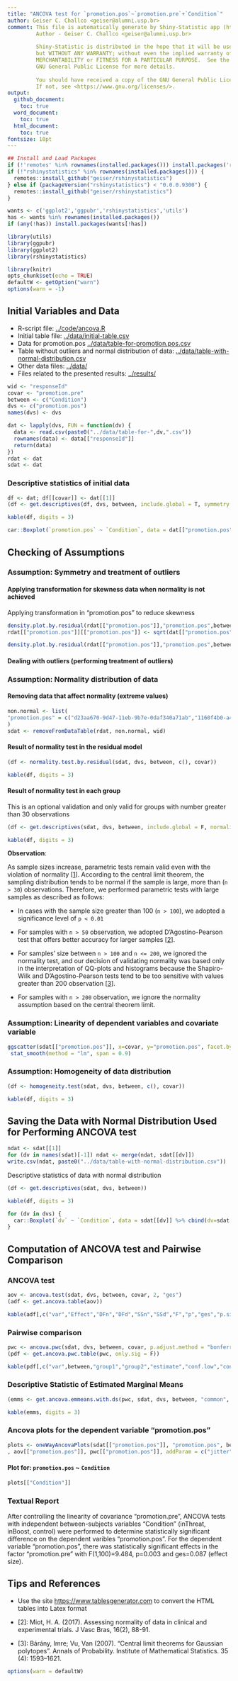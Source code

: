 ```yaml
---
title: "ANCOVA test for `promotion.pos`~`promotion.pre`+`Condition`"
author: Geiser C. Challco <geiser@alumni.usp.br>
comment: This file is automatically generate by Shiny-Statistic app (https://statistic.geiser.tech/)
         Author - Geiser C. Challco <geiser@alumni.usp.br>
         
         Shiny-Statistic is distributed in the hope that it will be useful,
         but WITHOUT ANY WARRANTY; without even the implied warranty of
         MERCHANTABILITY or FITNESS FOR A PARTICULAR PURPOSE.  See the
         GNU General Public License for more details.
         
         You should have received a copy of the GNU General Public License.
         If not, see <https://www.gnu.org/licenses/>.
output:
  github_document:
    toc: true
  word_document:
    toc: true
  html_document:
    toc: true
fontsize: 10pt
---
```


```r
## Install and Load Packages
if (!'remotes' %in% rownames(installed.packages())) install.packages('remotes')
if (!"rshinystatistics" %in% rownames(installed.packages())) {
  remotes::install_github("geiser/rshinystatistics")
} else if (packageVersion("rshinystatistics") < "0.0.0.9300") {
  remotes::install_github("geiser/rshinystatistics")
}

wants <- c('ggplot2','ggpubr','rshinystatistics','utils')
has <- wants %in% rownames(installed.packages())
if (any(!has)) install.packages(wants[!has])

library(utils)
library(ggpubr)
library(ggplot2)
library(rshinystatistics)
```

```r
library(knitr)
opts_chunk$set(echo = TRUE)
defaultW <- getOption("warn")
options(warn = -1)
```

## Initial Variables and Data

* R-script file: [../code/ancova.R](../code/ancova.R)
* Initial table file: [../data/initial-table.csv](../data/initial-table.csv)
* Data for promotion.pos [../data/table-for-promotion.pos.csv](../data/table-for-promotion.pos.csv)
* Table without outliers and normal distribution of  data: [../data/table-with-normal-distribution.csv](../data/table-with-normal-distribution.csv)
* Other data files: [../data/](../data/)
* Files related to the presented results: [../results/](../results/)


```r
wid <- "responseId"
covar <- "promotion.pre"
between <- c("Condition")
dvs <- c("promotion.pos")
names(dvs) <- dvs

dat <- lapply(dvs, FUN = function(dv) {
  data <- read.csv(paste0("../data/table-for-",dv,".csv"))
  rownames(data) <- data[["responseId"]]
  return(data)
})
rdat <- dat
sdat <- dat
```

### Descriptive statistics of initial data

```r
df <- dat; df[[covar]] <- dat[[1]]
(df <- get.descriptives(df, dvs, between, include.global = T, symmetry.test = T))
```

```r
kable(df, digits = 3)
```

```r
car::Boxplot(`promotion.pos` ~ `Condition`, data = dat[["promotion.pos"]], id = list(n = Inf))
```

## Checking of Assumptions

### Assumption: Symmetry and treatment of outliers

#### Applying transformation for skewness data when normality is not achieved


 Applying transformation in "promotion.pos" to reduce skewness

```r
density.plot.by.residual(rdat[["promotion.pos"]],"promotion.pos",between,c(),covar)
rdat[["promotion.pos"]][["promotion.pos"]] <- sqrt(dat[["promotion.pos"]][["promotion.pos"]])

density.plot.by.residual(rdat[["promotion.pos"]],"promotion.pos",between,c(),covar)
```



#### Dealing with outliers (performing treatment of outliers)



### Assumption: Normality distribution of data

#### Removing data that affect normality (extreme values)

```r
non.normal <- list(
"promotion.pos" = c("d23aa670-9d47-11eb-9b7e-0daf340a71ab","1160f4b0-a439-11eb-8cbb-599e427a3fce","670fa950-f6e7-11eb-991d-7bf2f9a6c3b9")
)
sdat <- removeFromDataTable(rdat, non.normal, wid)
```

#### Result of normality test in the residual model

```r
(df <- normality.test.by.residual(sdat, dvs, between, c(), covar))
```

```r
kable(df, digits = 3)
```

#### Result of normality test in each group

This is an optional validation and only valid for groups with number greater than 30 observations

```r
(df <- get.descriptives(sdat, dvs, between, include.global = F, normality.test = T))
```

```r
kable(df, digits = 3)
```

**Observation**:

As sample sizes increase, parametric tests remain valid even with the violation of normality [[1](#references)].
According to the central limit theorem, the sampling distribution tends to be normal if the sample is large, more than (`n > 30`) observations.
Therefore, we performed parametric tests with large samples as described as follows: 

- In cases with the sample size greater than 100 (`n > 100`), we adopted a significance level of `p < 0.01`

- For samples with `n > 50` observation, we adopted D'Agostino-Pearson test
that offers better accuracy for larger samples [[2](#references)].

- For samples' size between `n > 100` and `n <= 200`, we ignored the normality test,
and our decision of validating normality was based only in the interpretation of QQ-plots
and histograms because the Shapiro-Wilk and D'Agostino-Pearson tests tend to be too sensitive
with values greater than 200 observation [[3](#references)].

- For samples with `n > 200` observation, we ignore the normality assumption based on the central theorem limit.



### Assumption: Linearity of dependent variables and covariate variable 

```r
ggscatter(sdat[["promotion.pos"]], x=covar, y="promotion.pos", facet.by=between, short.panel.labs = F) + 
 stat_smooth(method = "lm", span = 0.9)
```





### Assumption: Homogeneity of data distribution

```r
(df <- homogeneity.test(sdat, dvs, between, c(), covar))
```

```r
kable(df, digits = 3)
```

## Saving the Data with Normal Distribution Used for Performing ANCOVA test 

```r
ndat <- sdat[[1]]
for (dv in names(sdat)[-1]) ndat <- merge(ndat, sdat[[dv]])
write.csv(ndat, paste0("../data/table-with-normal-distribution.csv"))
```

Descriptive statistics of data with normal distribution

```r
(df <- get.descriptives(sdat, dvs, between))
```

```r
kable(df, digits = 3)
```

```r
for (dv in dvs) {
  car::Boxplot(`dv` ~ `Condition`, data = sdat[[dv]] %>% cbind(dv=sdat[[dv]][[dv]]), id = list(n = Inf))  
}
```

## Computation of ANCOVA test and Pairwise Comparison

### ANCOVA test

```r
aov <- ancova.test(sdat, dvs, between, covar, 2, "ges")
(adf <- get.ancova.table(aov))
```

```r
kable(adf[,c("var","Effect","DFn","DFd","SSn","SSd","F","p","ges","p.signif")], digits=3)
```

### Pairwise comparison

```r
pwc <- ancova.pwc(sdat, dvs, between, covar, p.adjust.method = "bonferroni")
(pdf <- get.ancova.pwc.table(pwc, only.sig = F))
```

```r
kable(pdf[,c("var",between,"group1","group2","estimate","conf.low","conf.high","se","statistic","p","p.adj","p.adj.signif")], digits = 3)
```

### Descriptive Statistic of Estimated Marginal Means

```r
(emms <- get.ancova.emmeans.with.ds(pwc, sdat, dvs, between, "common", covar = covar))
```

```r
kable(emms, digits = 3)
```


### Ancova plots for the dependent variable "promotion.pos"
```r
plots <- oneWayAncovaPlots(sdat[["promotion.pos"]], "promotion.pos", between
, aov[["promotion.pos"]], pwc[["promotion.pos"]], addParam = c("jitter"), font.label.size=14, step.increase=0.25)
```

#### Plot for: `promotion.pos` ~ `Condition`
```r
plots[["Condition"]]
```



### Textual Report

After controlling the linearity of covariance "promotion.pre", ANCOVA tests with independent between-subjects variables "Condition" (inThreat, inBoost, control) were performed to determine statistically significant difference on the dependent varibles "promotion.pos". For the dependent variable "promotion.pos", there was statistically significant effects in the factor "promotion.pre" with F(1,100)=9.484, p=0.003 and ges=0.087 (effect size).





## Tips and References

- Use the site [https://www.tablesgenerator.com](https://www.tablesgenerator.com) to convert the HTML tables into Latex format

- [2]: Miot, H. A. (2017). Assessing normality of data in clinical and experimental trials. J Vasc Bras, 16(2), 88-91.

- [3]: Bárány, Imre; Vu, Van (2007). "Central limit theorems for Gaussian polytopes". Annals of Probability. Institute of Mathematical Statistics. 35 (4): 1593–1621.

```r
options(warn = defaultW)
```